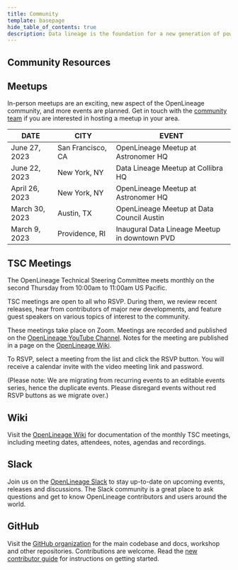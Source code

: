 ```yaml
---
title: Community
template: basepage
hide_table_of_contents: true
description: Data lineage is the foundation for a new generation of powerful, context-aware data tools and best practices. OpenLineage enables consistent collection of lineage metadata, creating a deeper understanding of how data is produced and used.
---
```


<div id="post-content" className="CommunityPage boxed">

<div className="title px-4 py-12 text-center lg:py-14 lg:px-0">
    <h2 className="text-5xl text-color-1">
        Community Resources
    </h2>
</div>

<div className="text-center pt-8"><h2>Meetups</h2></div>
<p>In-person meetups are an exciting, new aspect of the OpenLineage community, and more events are planned. Get in touch with the <a href="mailto:michael.robinson@astronomer.io">community team</a> if you are interested in hosting a meetup in your area.</p>
<div className="container"><div className="row"><div className="col">

| <div class="text-xl pl-10 pr-10">DATE</div> | <div class="text-xl pl-10 pr-10">CITY</div> | <div class="text-xl pl-10 pr-10">EVENT</div> |
| ----------- | ----------- | ----------- |
| <div class="text-xl p-10">June 27, 2023</div> | <div class="text-xl pl-10 pr-10">San Francisco, CA</div> | <div class="text-xl pl-10 pr-10">OpenLineage Meetup at Astronomer HQ</div> |
| <div class="text-xl p-10">June 22, 2023</div> | <div class="text-xl pl-10 pr-10">New York, NY</div> | <div class="text-xl pl-10 pr-10">Data Lineage Meetup at Collibra HQ</div> |
| <div class="text-xl p-10">April 26, 2023</div> | <div class="text-xl pl-10 pr-10">New York, NY</div> | <div class="text-xl pl-10 pr-10">OpenLineage Meetup at Astronomer HQ</div> |
| <div class="text-xl p-10">March 30, 2023</div> | <div class="text-xl pl-10 pr-10">Austin, TX</div> | <div class="text-xl pl-10 pr-10">OpenLineage Meetup at Data Council Austin</div> |
| <div class="text-xl p-10">March 9, 2023</div> | <div class="text-xl pl-10 pr-10">Providence, RI</div> | <div class="text-xl pl-10 pr-10">Inaugural Data Lineage Meetup in downtown PVD</div> |

</div></div></div>

<div className="text-center pt-8"><h2>TSC Meetings</h2></div>
<div className="container">
    <div className="row">
        <div className="col">
            <p className="text-2xl">The OpenLineage Technical Steering Committee meets monthly on the second Thursday from 10:00am to 11:00am US Pacific.</p>
            <p>TSC meetings are open to all who RSVP. During them, we review recent releases, hear from contributors of major new developments, and feature guest speakers on various topics of interest to the community.</p>
            <p>These meetings take place on Zoom. Meetings are recorded and published on the <a href="https://www.youtube.com/@openlineageproject6897/videos">OpenLineage YouTube Channel</a>. Notes for the meeting are published in a page on the <a href="https://wiki.lfaidata.foundation/display/OpenLineage/Monthly+TSC+meeting">OpenLineage Wiki</a>.</p>
            <p>To RSVP, select a meeting from the list and click the RSVP button. You will receive a calendar invite with the video meeting link and password.</p>
            <p>(Please note: We are migrating from recurring events to an editable events series, hence the duplicate events. Please disregard events without red RSVP buttons as we migrate over.)</p>
        </div>
        <div className="col col--4">
            <AddEvent />
        </div>
    </div>
</div>

<div className="text-center pt-8"><h2>Wiki</h2></div>
<div className="container text-center">
    <div className="row">
        <p>Visit the <a href="https://bit.ly/OLwiki">OpenLineage Wiki</a> for documentation of the monthly TSC meetings, including meeting dates, attendees, notes, agendas and recordings.</p>
    </div>
</div>

<div className="text-center pt-8"><h2>Slack</h2></div>
<div className="container text-center">
    <div className="row">
        <p>Join us on the <a href="https://bit.ly/lineageslack">OpenLineage Slack</a> to stay up-to-date on upcoming events, releases and discussions. The Slack community is a great place to ask questions and get to know OpenLineage contributors and users around the world.</p>
    </div>
</div>

<div className="text-center pt-8"><h2>GitHub</h2></div>
<div className="container text-center">
    <div className="row">
        <p>Visit the <a href="https://github.com/OpenLineage">GitHub organization</a> for the main codebase and docs, workshop and other repositories. Contributions are welcome. Read the <a href="https://github.com/OpenLineage/OpenLineage/blob/main/CONTRIBUTING.md">new contributor guide</a> for instructions on getting started.</p>
    </div>
</div>

<div className="text-center pt-8">&nbsp;</div>
<div className="container text-center">
    <div className="row">
        <p>&nbsp;</p>
    </div>
</div>

</div>

<Footer />
